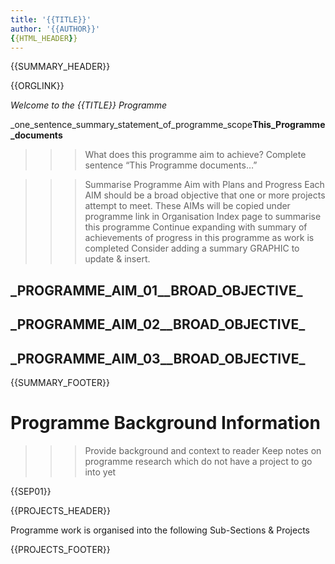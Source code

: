 ```yaml
---
title: '{{TITLE}}'
author: '{{AUTHOR}}'
{{HTML_HEADER}}
---
```




{{SUMMARY_HEADER}}


{{ORGLINK}}



*Welcome to the {{TITLE}} Programme*


_one_sentence_summary_statement_of_programme_scope__This_Programme_documents__


>>> What does this programme aim to achieve?  Complete sentence "This Programme documents..."


>>> Summarise Programme Aim with Plans and Progress
>>> Each AIM should be a broad objective that one or more projects attempt to meet.
>>> These AIMs will be copied under programme link in Organisation Index page to summarise this programme
>>> Continue expanding with summary of achievements of progress in this programme as work is completed
>>> Consider adding a summary GRAPHIC to update & insert.



## _PROGRAMME_AIM_01__BROAD_OBJECTIVE_






## _PROGRAMME_AIM_02__BROAD_OBJECTIVE_






## _PROGRAMME_AIM_03__BROAD_OBJECTIVE_






{{SUMMARY_FOOTER}}



# Programme Background Information



>>> Provide background and context to reader
>>> Keep notes on programme research which do not have a project to go into yet


{{SEP01}}



{{PROJECTS_HEADER}}


Programme work is organised into the following Sub-Sections & Projects



{{PROJECTS_FOOTER}}



